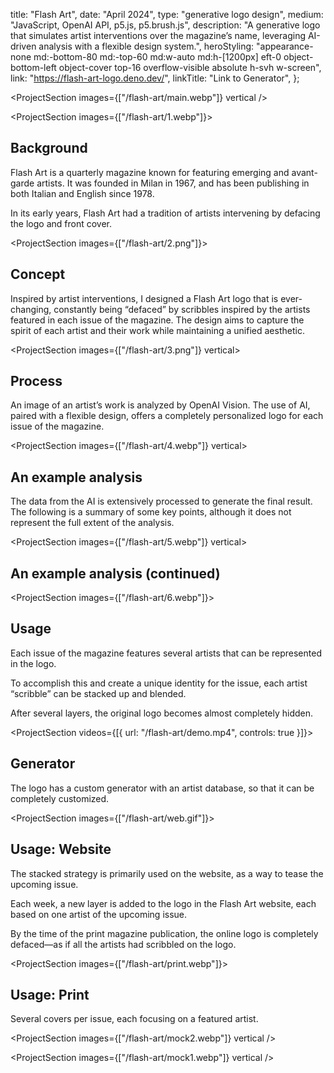   title: "Flash Art",
  date: "April 2024",
  type: "generative logo design",
  medium: "JavaScript, OpenAI API, p5.js, p5.brush.js",
  description:
    "A generative logo that simulates artist interventions over the magazine’s name, leveraging AI-driven analysis with a flexible design system.",
  heroStyling:
    "appearance-none md:-bottom-80 md:-top-60 md:w-auto md:h-[1200px] eft-0 object-bottom-left object-cover top-16 overflow-visible absolute h-svh w-screen",
  link: "https://flash-art-logo.deno.dev/",
  linkTitle: "Link to Generator",
};

<ProjectSection images={["/flash-art/main.webp"]} vertical />

<ProjectSection images={["/flash-art/1.webp"]}>

## Background

Flash Art is a quarterly magazine known for featuring emerging and avant-garde
artists. It was founded in Milan in 1967, and has been publishing in both
Italian and English since 1978.

In its early years, Flash Art had a tradition of artists intervening by defacing
the logo and front cover.

</ProjectSection>

<ProjectSection images={["/flash-art/2.png"]}>

## Concept

Inspired by artist interventions, I designed a Flash Art logo that is
ever-changing, constantly being “defaced” by scribbles inspired by the artists
featured in each issue of the magazine. The design aims to capture the spirit of
each artist and their work while maintaining a unified aesthetic.

</ProjectSection>

<ProjectSection images={["/flash-art/3.png"]} vertical>

## Process

An image of an artist’s work is analyzed by OpenAI Vision. The use of AI, paired
with a flexible design, offers a completely personalized logo for each issue of
the magazine.

</ProjectSection>

<ProjectSection images={["/flash-art/4.webp"]} vertical>

## An example analysis

The data from the AI is extensively processed to generate the final result. The
following is a summary of some key points, although it does not represent the
full extent of the analysis.

</ProjectSection>

<ProjectSection images={["/flash-art/5.webp"]} vertical>

## An example analysis (continued)

</ProjectSection>

<ProjectSection images={["/flash-art/6.webp"]}>

## Usage

Each issue of the magazine features several artists that can be represented in
the logo.

To accomplish this and create a unique identity for the issue, each artist
“scribble” can be stacked up and blended.

After several layers, the original logo becomes almost completely hidden.

</ProjectSection>

<ProjectSection videos={[{ url: "/flash-art/demo.mp4", controls: true }]}>
## Generator

The logo has a custom generator with an artist database, so that it can be
completely customized.

<SecButton label="try it out" href="https://flash-art-logo.deno.dev/" />

</ProjectSection>

<ProjectSection images={["/flash-art/web.gif"]}>

## Usage: Website

The stacked strategy is primarily used on the website, as a way to tease the
upcoming issue.

Each week, a new layer is added to the logo in the Flash Art website, each based
on one artist of the upcoming issue.

By the time of the print magazine publication, the online logo is completely
defaced—as if all the artists had scribbled on the logo.

</ProjectSection>

<ProjectSection images={["/flash-art/print.webp"]}>

## Usage: Print

Several covers per issue, each focusing on a featured artist.

</ProjectSection>

<ProjectSection images={["/flash-art/mock2.webp"]} vertical />

<ProjectSection images={["/flash-art/mock1.webp"]} vertical />
